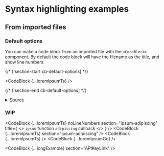


# Syntax highlighting examples

## From imported files

### Default options

You can make a code block from an imported file with the `<CodeBlock>`
component. By default the code block will have the filename as the title, and
show line numbers.

{/* [!section-start cb-default-options] */}

<CodeBlock {...loremIpsumTs} />

{/* [!section-end cb-default-options] */}

<details>
  <summary>Source</summary>
  <CodeBlock
    {...thisFile}
    section="code-import-ts"
    noSectionContext
    noLineNumbers
    title="Source import"
  />
  <CodeBlock
    {...thisFile}
    section="cb-default-options"
    noSectionContext
    noLineNumbers
    title="Code block"
  />
</details>

### WIP

<CodeBlock
  {...loremIpsumTs}
  noLineNumbers
  section="ipsum-adipiscing"
  title={
    <>
      <code>ipsum</code> function <code>adipiscing</code> callback
    </>
  }
/>
<CodeBlock {...loremIpsumTs} section="ipsum-adipiscing" />
<CodeBlock {...loremIpsumTs} />
<CodeBlock {...loremIpsumGo} />

<CodeBlock {...longExample} section="APIKeyLink" />
